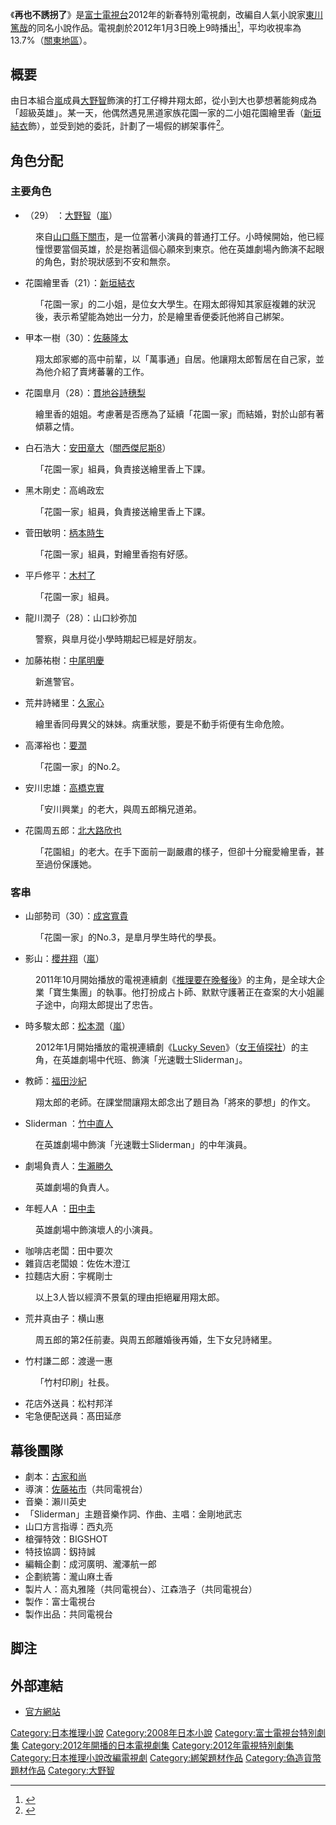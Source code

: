 {{noteTA
|G1=JP Drama}}
{{電視節目信息框
| 名稱       = 再也不誘拐了
| 原名       = {{lang|ja|もう誘拐なんてしない}}
| 類型       = 單集電視劇
| 導演       = [[佐藤祐市|佐藤祐市]]
| 脚本       = [[古家和尚|古家和尚]]
| 演出       = [[大野智|大野智]]<!--此欄指「主演」者。非主演請勿植入-->
| 主题曲     = 
| 國家       = [[日本|日本]]
| 地區       = 
| 語言       = [[日語|日語]]
| 集數       = 1
| 每集長     = 2小時30分鐘
| 電視臺     = [[富士電視台|富士電視台]] 
| 開始       = 2012年1月3日
| 相關劇集   = 
| 官方網站   = https://web.archive.org/web/20120319210434/http://www.fujitv.co.jp/yukai/index.html
| imdb_id    = 
| tv_com_id  = 
}}
{{japanese|japanese=もう誘拐なんてしない|kana=もうゆうかいなんてしない|romaji=Mō Yūkai nanteshinai}}
{{Ruby notice}}
《'''再也不誘拐了'''》是[[富士電視台|富士電視台]]2012年的新春特別電視劇，改編自人氣小說家[[東川篤哉|東川篤哉]]的同名小說作品。電視劇於2012年1月3日晚上9時播出<ref>{{Cite web |url=http://www.fujitv.co.jp/tokuhen/11winter/special.html#special4 |title=2011 フジテレビ   年末年始特別番組＆1月新番組 |accessdate=2012-03-24 |archive-date=2012-03-17 |archive-url=https://web.archive.org/web/20120317114607/http://www.fujitv.co.jp/tokuhen/11winter/special.html#special4 |dead-url=no }}</ref>，平均收視率為13.7%（[[關東地區|關東地區]]）。

{{infobox Book | <!-- See Wikipedia:WikiProject_Novels or Wikipedia:WikiProject_Books -->
| name          = 再也不綁架了
| title_orig    = {{lang|ja|もう誘拐なんてしない}}
| translator    = 鄭舜瓏
| image         = 
| image_caption = 
| author        = 東川篤哉
| illustrator   = 
| cover_artist  = 
| country       = [[日本|日本]]
| language      = [[日文|日文]]
| series        = 小說、戲劇
| genre         = 
| publisher     = {{flagicon|JPN}} 文藝春秋<br>{{flagicon|TWN}} 新雨出版社
| release_date  = {{flagicon|JPN}} 2008年1月30日<br>{{flagicon|TWN}} 2012年8月6日
| media_type    = 
| pages         = 
| isbn          = {{flagicon|JPN}} ISBN 9784163267104<br>{{flagicon|JPN}} ISBN 9784167773847（文春文庫）<br>{{flagicon|TWN}} ISBN 9789862271148
| preceded_by   = 
| followed_by   = 
}}

== 概要 ==
由日本組合[[嵐|嵐]]成員[[大野智|大野智]]飾演的打工仔樽井翔太郎，從小到大也夢想著能夠成為「超級英雄」。某一天，他偶然遇見黑道家族花園一家的二小姐花園繪里香（[[新垣結衣|新垣結衣]]飾），並受到她的委託，計劃了一場假的綁架事件<ref>{{Cite web |url=http://ent.qq.com/a/20111207/000295.htm |title=.《誘拐什麼的我再也不干了》將播 嵐組合客串 娛樂 騰訊網 |access-date=2012-03-24 |archive-date=2020-08-13 |archive-url=https://web.archive.org/web/20200813054418/https://ent.qq.com/a/20111207/000295.htm }}</ref>。

== 角色分配 ==
=== 主要角色 ===
* {{nihongo|樽井 翔太郎|{{ruby|樽井|たるい}} {{ruby|翔太郎|しょうたろう}}|Tarui Shoutarou}}（29） ：[[大野智|大野智]]（[[嵐|嵐]]）
: 來自[[山口縣|山口縣]][[下關市|下關市]]，是一位當著小演員的普通打工仔。小時候開始，他已經憧憬要當個英雄，於是抱著這個心願來到東京。他在英雄劇場內飾演不起眼的角色，對於現狀感到不安和無奈。
* 花園繪里香（21）：[[新垣結衣|新垣結衣]]
:「花園一家」的二小姐，是位女大學生。在翔太郎得知其家庭複雜的狀況後，表示希望能為她出一分力，於是繪里香便委託他將自己綁架。
* 甲本一樹（30）：[[佐藤隆太|佐藤隆太]]
: 翔太郎家鄉的高中前輩，以「萬事通」自居。他讓翔太郎暫居在自己家，並為他介紹了賣烤蕃薯的工作。
* 花園臯月（28）：[[貫地谷詩穗梨|貫地谷詩穗梨]]
: 繪里香的姐姐。考慮著是否應為了延續「花園一家」而結婚，對於山部有著傾慕之情。
* 白石浩大：[[安田章大|安田章大]]（[[關西傑尼斯8|關西傑尼斯8]]）
: 「花園一家」組員，負責接送繪里香上下課。
* 黑木剛史：高嶋政宏
: 「花園一家」組員，負責接送繪里香上下課。
* 菅田敏明：[[柄本時生|柄本時生]]
: 「花園一家」組員，對繪里香抱有好感。
* 平戶修平：[[木村了|木村了]]
: 「花園一家」組員。
* 龍川潤子（28）：山口紗弥加
: 警察，與臯月從小學時期起已經是好朋友。
* 加藤祐樹：[[中尾明慶|中尾明慶]]
: 新進警官。
* 荒井詩緒里：[[久家心|久家心]]
: 繪里香同母異父的妹妹。病重狀態，要是不動手術便有生命危險。
* 高澤裕也：[[要潤|要潤]]
: 「花園一家」的No.2。
* 安川忠雄：[[高橋克實|高橋克實]]
: 「安川興業」的老大，與周五郎稱兄道弟。
* 花園周五郎：[[北大路欣也|北大路欣也]]
: 「花園組」的老大。在手下面前一副嚴肅的樣子，但卻十分寵愛繪里香，甚至過份保護她。

=== 客串 ===
* 山部勢司（30）：[[成宮寬貴|成宮寬貴]]
: 「花園一家」的No.3，是臯月學生時代的學長。
* 影山：[[櫻井翔|櫻井翔]]（[[嵐|嵐]]）
: 2011年10月開始播放的電視連續劇《[[推理要在晚餐後|推理要在晚餐後]]》的主角，是全球大企業「寶生集團」的執事。他打扮成占卜師、默默守護著正在查案的大小姐麗子途中，向翔太郎提出了忠告。
* 時多駿太郎：[[松本潤|松本潤]]（[[嵐|嵐]]）
: 2012年1月開始播放的電視連續劇《[[Lucky_Seven|Lucky Seven]]》（[[女王偵探社|女王偵探社]]）的主角，在英雄劇場中代班、飾演「光速戰士Sliderman」。
* 教師：[[福田沙紀|福田沙紀]]
: 翔太郎的老師。在課堂間讓翔太郎念出了題目為「將來的夢想」的作文。
* Sliderman ：[[竹中直人|竹中直人]]
: 在英雄劇場中飾演「光速戰士Sliderman」的中年演員。
* 劇場負責人：[[生瀨勝久|生瀨勝久]]
: 英雄劇場的負責人。
* 年輕人A ：[[田中圭|田中圭]]
: 英雄劇場中飾演壞人的小演員。
* 咖啡店老闆：田中要次
* 雜貨店老闆娘：佐佐木澄江
* 拉麵店大廚：宇梶剛士
:以上3人皆以經濟不景氣的理由拒絕雇用翔太郎。
* 荒井真由子：横山惠
:周五郎的第2任前妻。與周五郎離婚後再婚，生下女兒詩緒里。
* 竹村謙二郎：渡邊一惠
:「竹村印刷」社長。
* 花店外送員：松村邦洋
* 宅急便配送員：髙田延彦

== 幕後團隊 ==
* 劇本：[[古家和尚|古家和尚]]
* 導演：[[佐藤祐市|佐藤祐市]]（共同電視台）
* 音樂：瀨川英史
* 「Sliderman」主題音樂作詞、作曲、主唱：金剛地武志
* 山口方言指導：西丸亮
* 槍彈特效：BIGSHOT
* 特技協調：釼持誠
* 編輯企劃：成河廣明、瀧澤航一郎
* 企劃統籌：瀧山麻土香
* 製片人：高丸雅隆（共同電視台）、江森浩子（共同電視台）
* 製作：富士電視台
* 製作出品：共同電視台

== 脚注 ==
{{Reflist}}

== 外部連結 ==
* [https://web.archive.org/web/20120319210434/http://www.fujitv.co.jp/yukai/index.html 官方網站]

{{DEFAULTSORT:Mou Yuukai Nate Shinai}}
[[Category:日本推理小說|Category:日本推理小說]]
[[Category:2008年日本小說|Category:2008年日本小說]]
[[Category:富士電視台特別劇集|Category:富士電視台特別劇集]]
[[Category:2012年開播的日本電視劇集|Category:2012年開播的日本電視劇集]]
[[Category:2012年電視特別劇集|Category:2012年電視特別劇集]]
[[Category:日本推理小說改編電視劇|Category:日本推理小說改編電視劇]]
[[Category:綁架題材作品|Category:綁架題材作品]]
[[Category:偽造貨幣題材作品|Category:偽造貨幣題材作品]]
[[Category:大野智|Category:大野智]]